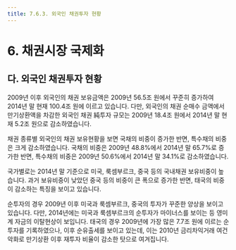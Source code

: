 ```yaml
---
title: 7.6.3. 외국인 채권투자 현황
---
```

# 6. 채권시장 국제화

## 다. 외국인 채권투자 현황 

2009년 이후 외국인의 채권 보유금액은 2009년 56.5조 원에서 꾸준히 증가하여 2014년 말 현재 100.4조 원에 이르고 있습니다. 다만, 외국인의 채권 순매수 금액에서 만기상환액을 차감한 외국인 채권 純투자 규모는 2009년 18.4조 원에서 2014년 말 현재 5.2조 원으로 감소하였습니다. 

<GCallout severity="warn" title="외국인 채권 순매수 및 보유금액">
<GCenterImg src="/bm/760_4_tab.jpg" width="550"/>
</GCallout>

채권 종류별 외국인의 채권 보유현황을 보면 국채의 비중이 증가한 반면, 특수채의 비중은 크게 감소하였습니다. 국채의 비중은 2009년 48.8%에서 2014년 말 65.7%로 증가한 반면, 특수채의 비중은 2009년 50.6%에서 2014년 말 34.1%로 감소하였습니다.

<GCallout severity="warn" title="외국인 채권 종류별 보유규모">
<GCenterImg src="/bm/760_5_tab.jpg" width="550"/>
</GCallout>

<GCallout severity="warn" title="외국인 채권투자규모 추이">
<GCenterImg src="/bm/760_6_pic.jpg" width="500"/>
</GCallout>

국가별로는 2014년 말 기준으로 미국, 룩셈부르크, 중국 등의 국내채권 보유비중이 높습니다. 과거 보유비중이 낮았던 중국 등의 비중이 큰 폭으로 증가한 반면, 태국의 비중이 감소하는 특징을 보이고 있습니다.

<GCallout severity="warn" title="국가별 외국인 채권 보유현황">
<GCenterImg src="/bm/760_7_tab.jpg" width="550"/>
</GCallout>

순투자의 경우 2009년 이후 미국과 룩셈부르크, 중국의 투자가 꾸준한 양상을 보이고 있습니다. 다만, 2014년에는 미국과 룩셈부르크의 순투자가 마이너스를 보이는 등 영미계 자금의 이탈현상이 보입니다. 태국의 경우 2009년에 가장 많은 7.7조 원에 이르는 순투자를 기록하였으나, 이후 순유출세를 보이고 있는데, 이는 2010년 금리차익거래 여건 악화로 만기상환 이후 재투자 비율이 감소한 탓으로 여겨집니다.

<GCallout severity="warn" title="국가별 외국인 채권 순투자 현황">
<GCenterImg src="/bm/760_8_tab.jpg" width="550"/>
</GCallout>

